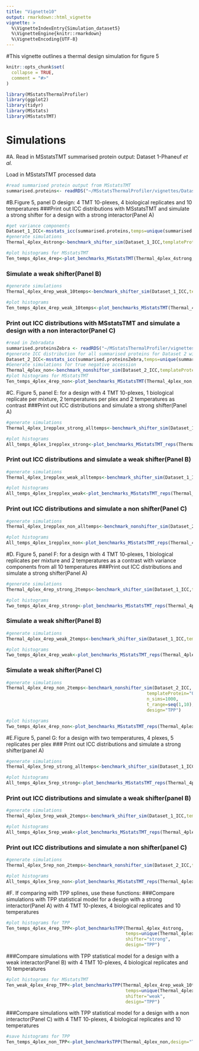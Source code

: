 ```yaml
---
title: "Vignette10"
output: rmarkdown::html_vignette
vignette: >
  %\VignetteIndexEntry{Simulation_dataset5}
  %\VignetteEngine{knitr::rmarkdown}
  %\VignetteEncoding{UTF-8}
---
```

#This vignette outlines a thermal design simulation for figure 5
```r
knitr::opts_chunk$set(
  collapse = TRUE,
  comment = "#>"
)
```

```r
library(MSstatsThermalProfiler)
library(ggplot2)
library(tidyr)
library(MSstats)
library(MSstatsTMT)
```

# Simulations

#A. Read in MSstatsTMT summarised protein output:  Dataset 1-Phaneuf *et al.*

Load in MSstatsTMT processed data

```r
#read summarised protein output from MSstatsTMT
summarised.proteins<- readRDS("~/MSstatsThermalProfiler/vignettes/Dataset_3a-b_simulation_data/summarised.proteinsD1.RDS")
```

#B.Figure 5, panel D design: 4 TMT 10-plexes, 4 biological replicates and 10 temperatures 
###Print out ICC distributions with MSstatsTMT and simulate a strong shifter for a design with a strong interactor(Panel A)

```r
#get variance components
Dataset_1_ICC<-msstats_icc(summarised.proteins,temps=unique(summarised.proteins$ProteinLevelData$temperature))
#generate simulations
Thermal_4plex_4strong<-benchmark_shifter_sim(Dataset_1_ICC,templateProtein="P36507",n_sims=1000,t_range=seq(1,10),design="TPP")

#plot histograms for MSstatsTMT
Ten_temps_4plex_4rep<-plot_benchmarks_MSstatsTMT(Thermal_4plex_4strong,design="TPP",shifter="strong")
```
### Simulate a weak shifter(Panel B) 
```r

#generate simulations
Thermal_4plex_4rep_weak_10temps<-benchmark_shifter_sim(Dataset_1_ICC,templateProtein="O00422",n_sims=1000,t_range=seq(1,10),design="TPP")

#plot histograms
Ten_temps_4plex_4rep_weak_10temps<-plot_benchmarks_MSstatsTMT(Thermal_4plex_4rep_weak_10temps,design="TPP",shifter="weak")
```

### Print out ICC distributions with MSstatsTMT and simulate a design with a non interactor(Panel C) 
 
```r
#read in Zebradata 
summarised.proteinsZebra <- readRDS("~/MSstatsThermalProfiler/vignettes/Dataset_3a-b_simulation_data/summarised.proteinsZebra.RDS")
#generate ICC distribution for all summarised proteins for Dataset 2 with MSstatsTMT processing
Dataset_2_ICC<-msstats_icc(summarised.proteinsZebra,temps=unique(summarised.proteinsZebra$ProteinLevelData$temperature))
#Generate simulations for true negative accession
Thermal_4plex_non<-benchmark_nonshifter_sim(Dataset_2_ICC,templateProtein="Q6NV46",n_sims=1000,t_range=seq(1,10),design="TPP")
#plot histograms for MSstatsTMT
Ten_temps_4plex_4rep_non<-plot_benchmarks_MSstatsTMT(Thermal_4plex_non,design="TPP",shifter="non")
```

#C. Figure 5, panel E: for a design with 4 TMT 10-plexes, 1 biological replicate per mixture, 2 temperatures per plex and 2 temperatures as contrast
###Print out ICC distributions and simulate a strong shifter(Panel A) 

```r
#generate simulations
Thermal_4plex_1repplex_strong_alltemps<-benchmark_shifter_sim(Dataset_1_ICC,templateProtein="P36507",n_sims=1000,t_range=seq(1,10),design="TPP")

#plot histograms
All_temps_4plex_1repplex_strong<-plot_benchmarks_MSstatsTMT_reps(Thermal_4plex_1repplex_strong_alltemps,design="TPP",shifter="strong",t_range=seq(1,2),n_replicates_per_plex=1)
```
### Print out ICC distributions and simulate a weak shifter(Panel B) 

```r
#generate simulations
Thermal_4plex_1repplex_weak_alltemps<-benchmark_shifter_sim(Dataset_1_ICC,templateProtein="O00422",n_sims=1000,t_range=seq(1,10),design="TPP")

#plot histograms
All_temps_4plex_1repplex_weak<-plot_benchmarks_MSstatsTMT_reps(Thermal_4plex_1repplex_weak_alltemps,design="TPP",shifter="weak",t_range=seq(1,2),n_replicates_per_plex=1)
```
### Print out ICC distributions and simulate a non shifter(Panel C) 

```r
#generate simulations
Thermal_4plex_1repplex_non_alltemps<-benchmark_nonshifter_sim(Dataset_2_ICC,templateProtein="Q6NV46",n_sims=1000,t_range=seq(1,10),design="TPP")

#plot histograms
All_temps_4plex_1repplex_non<-plot_benchmarks_MSstatsTMT_reps(Thermal_4plex_1repplex_non_alltemps,design="TPP",shifter="non",t_range=seq(1,2),n_replicates_per_plex=1)
```

#D. Figure 5, panel F: for a design with 4 TMT 10-plexes, 1 biological replicates per mixture and 2 temperatures as a contrast with variance components from all 10 temperatures 
###Print out ICC distributions and simulate a strong shifter(Panel A)

```r
#generate simulations
Thermal_4plex_4rep_strong_2temps<-benchmark_shifter_sim(Dataset_1_ICC,templateProtein="P36507",n_sims=1000,t_range=seq(1,10),design="TPP")

#plot histograms
Two_temps_4plex_4rep_strong<-plot_benchmarks_MSstatsTMT_reps(Thermal_4plex_4rep_strong_2temps,design="TPP",shifter="strong",t_range=seq(1,10),n_replicates_per_plex=1)
```
### Simulate a weak shifter(Panel B) 

```r
#generate simulations
Thermal_4plex_4rep_weak_2temps<-benchmark_shifter_sim(Dataset_1_ICC,templateProtein="O00422",n_sims=1000,t_range=seq(1,10),design="TPP")

#plot histograms
Two_temps_4plex_4rep_weak<-plot_benchmarks_MSstatsTMT_reps(Thermal_4plex_4rep_weak_2temps,design="TPP",shifter="strong",t_range=seq(1,10),n_replicates_per_plex=1)
```
### Simulate a weak shifter(Panel C) 

```r
#generate simulations
Thermal_4plex_4rep_non_2temps<-benchmark_nonshifter_sim(Dataset_2_ICC,
                                                     templateProtein="Q6NV46",
                                                     n_sims=1000,
                                                     t_range=seq(1,10),
                                                     design="TPP")

#plot histograms
Two_temps_4plex_4rep_non<-plot_benchmarks_MSstatsTMT_reps(Thermal_4plex_4rep_non_2temps,design="TPP",shifter="non",t_range=seq(1,10),n_replicates_per_plex=1)
```

#E.Figure 5, panel G: for a design with two temperatures, 4 plexes, 5 replicates per plex
### Print out ICC distributions and simulate a strong shifter(panel A)

```r
#generate simulations
Thermal_4plex_5rep_strong_alltemps<-benchmark_shifter_sim(Dataset_1_ICC,templateProtein="P36507",n_sims=1000,t_range=seq(5,6),design="TPP")

#plot histograms
All_temps_4plex_5rep_strong<-plot_benchmarks_MSstatsTMT_reps(Thermal_4plex_5rep_strong_alltemps,design="TPP",shifter="strong",n_replicates_per_plex=5)
```
### Print out ICC distributions and simulate a weak shifter(panel B)

```r
#generate simulations
Thermal_4plex_5rep_weak_2temps<-benchmark_shifter_sim(Dataset_1_ICC,templateProtein="O00422",n_sims=1000,t_range=seq(5,6),design="TPP")

#plot histograms
All_temps_4plex_5rep_weak<-plot_benchmarks_MSstatsTMT_reps(Thermal_4plex_5rep_weak_2temps,design="TPP",shifter="weak",n_replicates_per_plex=5)
```
### Print out ICC distributions and simulate a non shifter(panel C)

```r
#generate simulations
Thermal_4plex_5rep_non_2temps<-benchmark_nonshifter_sim(Dataset_2_ICC,templateProtein="Q6NV46",n_sims=1000,t_range=seq(5,6),design="TPP")

#plot histograms
All_temps_4plex_5rep_non<-plot_benchmarks_MSstatsTMT_reps(Thermal_4plex_5rep_non_2temps,design="TPP",shifter="non",n_replicates_per_plex=5)
```


#F. If comparing with TPP splines, use these functions:
###Compare simulations with TPP statistical model for a design with a strong interactor(Panel A) with 4 TMT 10-plexes, 4 biological replicates and 10 temperatures

```r
#plot histograms for TPP
Ten_temps_4plex_4rep_TPP<-plot_benchmarksTPP(Thermal_4plex_4strong,
                                             temps=unique(Thermal_4plex_4strong$temperature),
                                             shifter="strong",
                                             design="TPP")
```
 
###Compare simulations with TPP statistical model for a design with a weak interactor(Panel B) with 4 TMT 10-plexes, 4 biological replicates and 10 temperatures

```r
#plot histograms for MSstatsTMT
Ten_weak_4plex_4rep_TPP<-plot_benchmarksTPP(Thermal_4plex_4rep_weak_10temps,
                                             temps=unique(Thermal_4plex_4rep_weak_10temps$temperature),
                                             shifter="weak",
                                             design="TPP")

```

###Compare simulations with TPP statistical model for a design with a non interactor(Panel C) with 4 TMT 10-plexes, 4 biological replicates and 10 temperatures
```r

#save histograms for TPP
Ten_temps_4plex_non_TPP<-plot_benchmarksTPP(Thermal_4plex_non,design="TPP",shifter="non")

```
